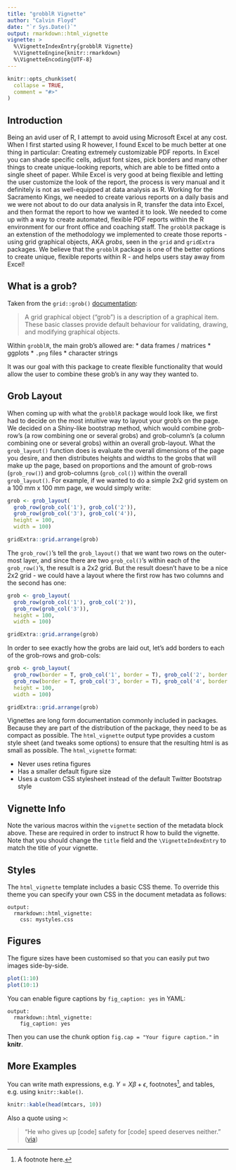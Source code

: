 ```yaml
---
title: "grobblR Vignette"
author: "Calvin Floyd"
date: "`r Sys.Date()`"
output: rmarkdown::html_vignette
vignette: >
  %\VignetteIndexEntry{grobblR Vignette}
  %\VignetteEngine{knitr::rmarkdown}
  %\VignetteEncoding{UTF-8}
---
```


```r
knitr::opts_chunk$set(
  collapse = TRUE,
  comment = "#>"
)
```

## Introduction

Being an avid user of R, I attempt to avoid using Microsoft Excel at any cost. When I first started using R however, I found Excel to be much better at one thing in particular: Creating extremely customizable PDF reports. In Excel you can shade specific cells, adjust font sizes, pick borders and many other things to create unique-looking reports, which are able to be fitted onto a single sheet of paper. While Excel is very good at being flexible and letting the user customize the look of the report, the process is very manual and it definitely is not as well-equipped at data analysis as R. Working for the Sacramento Kings, we needed to create various reports on a daily basis and we were not about to do our data analysis in R, transfer the data into Excel, and then format the report to how we wanted it to look. We needed to come up with a way to create automated, flexible PDF reports within the R environment for our front office and coaching staff. The `grobblR` package is an extenstion of the methodology we implemented to create those reports - using grid graphical objects, AKA *grobs*, seen in the `grid` and `gridExtra` packages. We believe that the `grobblR` package is one of the better options to create unique, flexible reports within R - and helps users stay away from Excel!

## What is a grob?

Taken from the `grid::grob()` [documentation](https://stat.ethz.ch/R-manual/R-devel/library/grid/html/grid.grob.html):

> A grid graphical object (“grob”) is a description of a graphical item. These basic classes provide default behaviour for validating, drawing, and modifying graphical objects. 

Within `grobblR`, the main grob's allowed are:
* data frames / matrices
* ggplots
* `.png` files
* character strings

It was our goal with this package to create flexible functionality that would allow the user to combine these grob's in any way they wanted to.

## Grob Layout

When coming up with what the `grobblR` package would look like, we first had to decide on the most intuitive way to layout your grob's on the page. We decided on a Shiny-like bootstrap method, which would combine grob-row's (a row combining one or several grobs) and grob-column's (a column combining one or several grobs) within an overall grob-layout. What the `grob_layout()` function does is evaluate the overall dimensions of the page you desire, and then distributes heights and widths to the grobs that will make up the page, based on proportions and the amount of grob-rows (`grob_row()`) and grob-columns (`grob_col()`) within the overall `grob_layout()`. For example, if we wanted to do a simple 2x2 grid system on a 100 mm x 100 mm page, we would simply write:

```r

grob <- grob_layout(
  grob_row(grob_col('1'), grob_col('2')),
  grob_row(grob_col('3'), grob_col('4')),
  height = 100,
  width = 100)

gridExtra::grid.arrange(grob)

```

The `grob_row()`'s tell the `grob_layout()` that we want two rows on the outer-most layer, and since there are two `grob_col()`'s within each of the `grob_row()`'s, the result is a 2x2 grid. But the result doesn't have to be a nice 2x2 grid - we could have a layout where the first row has two columns and the second has one:

```r

grob <- grob_layout(
  grob_row(grob_col('1'), grob_col('2')),
  grob_row(grob_col('3')),
  height = 100,
  width = 100)

gridExtra::grid.arrange(grob)

```


In order to see exactly how the grobs are laid out, let's add borders to each of the grob-rows and grob-cols:

```r

grob <- grob_layout(
  grob_row(border = T, grob_col('1', border = T), grob_col('2', border = T)),
  grob_row(border = T, grob_col('3', border = T), grob_col('4', border = T)),
  height = 100,
  width = 100)

gridExtra::grid.arrange(grob)

```




Vignettes are long form documentation commonly included in packages. Because they are part of the distribution of the package, they need to be as compact as possible. The `html_vignette` output type provides a custom style sheet (and tweaks some options) to ensure that the resulting html is as small as possible. The `html_vignette` format:

- Never uses retina figures
- Has a smaller default figure size
- Uses a custom CSS stylesheet instead of the default Twitter Bootstrap style

## Vignette Info

Note the various macros within the `vignette` section of the metadata block above. These are required in order to instruct R how to build the vignette. Note that you should change the `title` field and the `\VignetteIndexEntry` to match the title of your vignette.

## Styles

The `html_vignette` template includes a basic CSS theme. To override this theme you can specify your own CSS in the document metadata as follows:

    output: 
      rmarkdown::html_vignette:
        css: mystyles.css

## Figures

The figure sizes have been customised so that you can easily put two images side-by-side. 

```r
plot(1:10)
plot(10:1)
```

You can enable figure captions by `fig_caption: yes` in YAML:

    output:
      rmarkdown::html_vignette:
        fig_caption: yes

Then you can use the chunk option `fig.cap = "Your figure caption."` in **knitr**.

## More Examples

You can write math expressions, e.g. $Y = X\beta + \epsilon$, footnotes^[A footnote here.], and tables, e.g. using `knitr::kable()`.

```r
knitr::kable(head(mtcars, 10))
```

Also a quote using `>`:

> "He who gives up [code] safety for [code] speed deserves neither."
([via](https://twitter.com/hadleywickham/status/504368538874703872))
